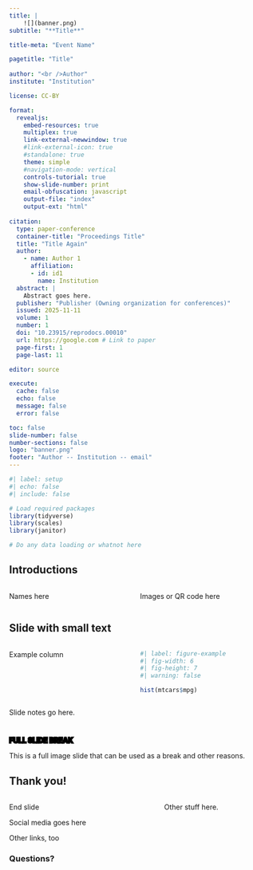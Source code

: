 ```yaml
---
title: |
    ![](banner.png)
subtitle: "**Title**"

title-meta: "Event Name"

pagetitle: "Title"
     
author: "<br />Author"
institute: "Institution"

license: CC-BY

format:
  revealjs:
    embed-resources: true
    multiplex: true
    link-external-newwindow: true
    #link-external-icon: true
    #standalone: true
    theme: simple
    #navigation-mode: vertical
    controls-tutorial: true
    show-slide-number: print
    email-obfuscation: javascript
    output-file: "index"
    output-ext: "html"
    
citation:
  type: paper-conference
  container-title: "Proceedings Title"
  title: "Title Again"
  author: 
    - name: Author 1
      affiliation:
      - id: id1
        name: Institution
  abstract: |
    Abstract goes here.
  publisher: "Publisher (Owning organization for conferences)"
  issued: 2025-11-11
  volume: 1
  number: 1
  doi: "10.23915/reprodocs.00010"
  url: https://google.com # Link to paper
  page-first: 1
  page-last: 11

editor: source

execute: 
  cache: false
  echo: false
  message: false
  error: false

toc: false
slide-number: false
number-sections: false
logo: "banner.png"
footer: "Author -- Institution -- email"
---
```


```r
#| label: setup
#| echo: false
#| include: false

# Load required packages
library(tidyverse)
library(scales)
library(janitor)

# Do any data loading or whatnot here
```

## Introductions {.smaller}

:::: {.columns}

::: {.column width="50%"}

Names here

:::

::: {.column width="50%"}

Images or QR code here

:::

::::

::: {.notes}



:::


## Slide with small text {.smaller}

::: {.columns}
::: {.column width="50%"}

Example column

:::

::: {.column width="50%"}
```r
#| label: figure-example
#| fig-width: 6
#| fig-height: 7
#| warning: false

hist(mtcars$mpg)
```
:::
:::

::: {.notes}

Slide notes go here.

:::


# {#fullslide data-menu-title="Full Slide Break" background-image="https://media3.giphy.com/media/v1.Y2lkPTc5MGI3NjExZDMybG0zeWNoZmg2cjZxamhiaTAxYmxwa3FlM3BxZ2V6aW9lZjRndyZlcD12MV9pbnRlcm5hbF9naWZfYnlfaWQmY3Q9Zw/e7OR5VUgUpoDjeaSiB/giphy.webp" background-size="contain"}

[**FULL SLIDE BREAK**]{.r-fit-text style="color: white; -webkit-text-stroke: 3px black;"}

::: {.notes}
This is a full image slide that can be used as a break and other reasons.
:::





## Thank you!

:::: {.columns}

::: {.column width="60%"}

End slide

Social media goes here

Other links, too

### Questions?
:::

::: {.column width="40%"}

Other stuff here.

:::

::::

::: {.notes}



:::
